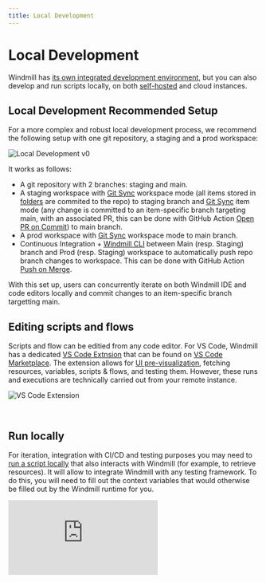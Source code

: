 ```yaml
---
title: Local Development
---
```



# Local Development

Windmill has [its own integrated development environment](../../code_editor/index.mdx), but you can also develop and run scripts locally, on both [self-hosted](../1_self_host/index.mdx) and cloud instances.

## Local Development Recommended Setup

For a more complex and robust local development process, we recommend the following setup with one git repository, a staging and a prod workspace:

![Local Development v0](./local_development_v0.png)

It works as follows:
- A git repository with 2 branches: staging and main.
- A staging workspace with [Git Sync](../11_git_sync/index.mdx) workspace mode (all items stored in [folders](../../core_concepts/8_groups_and_folders/index.mdx) are commited to the repo) to staging branch and [Git Sync](../11_git_sync/index.mdx) item mode (any change is committed to an item-specific branch targeting main, with an associated PR, this can be done with GitHub Action [Open PR on Commit](https://github.com/windmill-labs/windmill-sync-example/blob/main/.github/workflows/open-pr-on-commit.yaml)) to main branch.
- A prod workspace with [Git Sync](../11_git_sync/index.mdx) workspace mode to main branch.
- Continuous Integration + [Windmill CLI](../../advanced/3_cli/index.mdx) between Main (resp. Staging) branch and Prod (resp. Staging) workspace to automatically push repo branch changes to workspace. This can be done with GitHub Action [Push on Merge](https://github.com/windmill-labs/windmill-sync-example/blob/main/.github/workflows/push-on-merge.yaml).

With this set up, users can concurrently iterate on both Windmill IDE and code editors locally and commit changes to an item-specific branch targetting main.

## Editing scripts and flows

Scripts and flow can be editied from any code editor. For VS Code, Windmill has a dedicated [VS Code Extnsion](../../cli_local_dev/1_vscode-extension/index.mdx) that can be found on [VS Code Marketplace](https://marketplace.visualstudio.com/items?itemName=windmill-labs.windmill). The extension allows for [UI pre-visualization](../../core_concepts/23_instant_preview/index.mdx), fetching resources, variables, scripts & flows, and testing them. However, these runs and executions are technically carried out from your remote instance.

![VS Code Extension](../../../blog/2023-11-20-vscode/vscode_extension.png.webp "Windmill VS Code extension")

<div class="grid grid-cols-2 gap-6 mb-4">
	<DocCard
		title="VS Code Extension"
		description="Build scripts and flows in the comfort of your VS Code Editor, while leveraging Windmill UIs for test & flows edition."
		href="/docs/cli_local_dev/vscode-extension"
	/>
</div>

<br/>

## Run locally

For iteration, integration with CI/CD and testing purposes you may need to [run a script locally](./run_locally.mdx) that also interacts with Windmill (for example, to retrieve resources). It will allow to integrate Windmill with any testing framework. To do this, you will need to fill out the context variables that would otherwise be filled out by the Windmill runtime for you.

<iframe
    style={{ aspectRatio: '16/9' }}
    src="https://www.youtube.com/embed/w2HVTlR2QDI?vq=hd1080"
    title="YouTube video player"
    frameBorder="0"
    allow="accelerometer; autoplay; clipboard-write; encrypted-media; gyroscope; picture-in-picture; web-share"
    allowFullScreen
    className="border-2 rounded-xl object-cover w-full dark:border-gray-800"
></iframe>

<br/>

<div class="grid grid-cols-2 gap-6 mb-4">
    <DocCard
		title="Run Locally"
		description="Run scripts locally that interact with a Windmill instance."
		href="/docs/advanced/local_development/run_locally"
	/>
    <DocCard
		title="Command-Line Interface (CLI)"
		description="Interact with Windmill instances right from your terminal."
		href="/docs/advanced/cli"
	/>
</div>